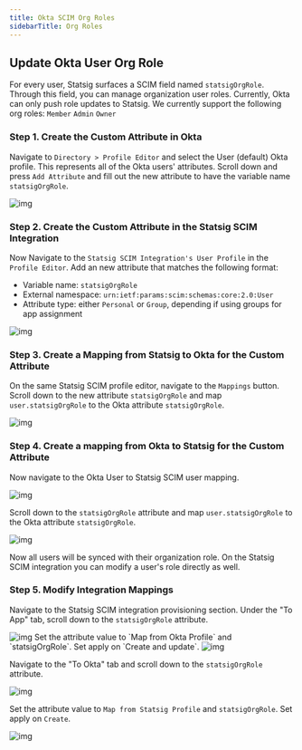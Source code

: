 ```yaml
---
title: Okta SCIM Org Roles
sidebarTitle: Org Roles
---
```



## Update Okta User Org Role

For every user, Statsig surfaces a SCIM field named `statsigOrgRole`. Through this field, you can manage organization user roles.
Currently, Okta can only push role updates to Statsig. We currently support the following org roles: `Member` `Admin` `Owner`

### Step 1. Create the Custom Attribute in Okta

Navigate to `Directory > Profile Editor` and select the User (default) Okta profile. This represents all of the Okta users' attributes.
Scroll down and press `Add Attribute` and fill out the new attribute to have the variable name `statsigOrgRole`.

<Frame>
  <img src="/images/okta_scim_steps/org_steps/step1.png" alt="img" />
</Frame>

### Step 2. Create the Custom Attribute in the Statsig SCIM Integration

Now Navigate to the `Statsig SCIM Integration's User Profile` in the `Profile Editor`.
Add an new attribute that matches the following format:

- Variable name: `statsigOrgRole`
- External namespace: `urn:ietf:params:scim:schemas:core:2.0:User`
- Attribute type: either `Personal` or `Group`, depending if using groups for app assignment

<Frame>
  <img src="/images/okta_scim_steps/org_steps/step2.png" alt="img" />
</Frame>

### Step 3. Create a Mapping from Statsig to Okta for the Custom Attribute

On the same Statsig SCIM profile editor, navigate to the `Mappings` button.
Scroll down to the new attribute `statsigOrgRole` and map `user.statsigOrgRole` to the Okta attribute `statsigOrgRole`.

<Frame>
  <img src="/images/okta_scim_steps/org_steps/step3.png" alt="img" />
</Frame>

### Step 4. Create a mapping from Okta to Statsig for the Custom Attribute

Now navigate to the Okta User to Statsig SCIM user mapping.
<Frame>
  <img src="/images/okta_scim_steps/org_steps/step4_1.png" alt="img" />
</Frame>

Scroll down to the `statsigOrgRole` attribute and map `user.statsigOrgRole` to the Okta attribute `statsigOrgRole`.

<Frame>
  <img src="/images/okta_scim_steps/org_steps/step4_2.png" alt="img" />
</Frame>

Now all users will be synced with their organization role. On the Statsig SCIM integration you can modify a user's role directly as well.

### Step 5. Modify Integration Mappings

Navigate to the Statsig SCIM integration provisioning section.
Under the "To App" tab, scroll down to the `statsigOrgRole` attribute.

<Frame>
  <img src="/images/okta_scim_steps/org_steps/step5_1.png" alt="img" />
</Frame>
Set the attribute value to `Map from Okta Profile` and `statsigOrgRole`.
Set apply on `Create and update`.

<Frame>
  <img src="/images/okta_scim_steps/org_steps/step5_2.png" alt="img" />
</Frame>

Navigate to the "To Okta" tab and scroll down to the `statsigOrgRole` attribute.
<Frame>
  <img src="/images/okta_scim_steps/org_steps/step5_3.png" alt="img" />
</Frame>

Set the attribute value to `Map from Statsig Profile` and `statsigOrgRole`.
Set apply on `Create`.

<Frame>
  <img src="/images/okta_scim_steps/org_steps/step5_4.png" alt="img" />
</Frame>
